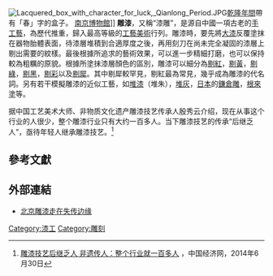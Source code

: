{{about|中国的手工艺|汉族复姓|漆雕姓}}
{{Expand language|en|time=2017-06-08T05:12:28+00:00}}
[[File:Lacquered_box_with_character_for_luck,_Qianlong_Period.JPG|thumb]][[乾隆年間|乾隆年間]]帶有「春」字的盒子。 [[南京博物館|南京博物館]]]]
{{中国非物质文化遗产
|名称 = 雕漆技艺
|序号 = 400
|编号项目 =Ⅷ—50
|分类 = 传统技艺
|申报地区或单位 = [[北京市|北京市]][[东城区|东城区]]<br>[[甘肃省|甘肃省]][[天水市|天水市]][[秦州区|秦州区]]
|登录时间 = 2006年<br>2008年
|省区市1 = 北京
|省区市2 = 甘肃
}}
'''雕漆'''，又稱“漆雕”，是源自中國一項古老的[[手工藝|手工藝]]，為歷代推重，歸入最高等級的[[工藝美術|工藝美術]]行列。雕漆時，要先將[[大漆|大漆]]反覆塗抹在器物胎體表面，待漆層堆積到合適厚度之後，再用刻刀在尚未完全凝固的漆層上剔出需要的紋樣。最後根據所追求的藝術效果，可以進一步精細打磨，也可以保持較為粗糲的原貌。根據所塗抹漆層顏色的區別，雕漆可以細分為[[剔紅|剔紅]]，[[剔黃|剔黃]]，[[剔綠|剔綠]]，[[剔黑|剔黑]]，[[剔彩|剔彩]]以及[[剔犀|剔犀]]。其中剔犀較罕見，剔紅最為常見，幾乎成為雕漆的代名詞。另有若干模擬雕漆的近似工藝，如[[堆漆|堆漆]]（堆朱），[[堆灰|堆灰]]，[[日本|日本]]的[[鎌倉雕|鎌倉雕]]，[[根來塗|根來塗]]等。

据中国工艺美术大师、非物质文化遗产雕漆技艺传承人殷秀云介绍，现在从事这个行业的人很少，整个雕漆行业只有大约一百多人。当下雕漆技艺的传承“后继乏人”，亟待年轻人继承雕漆技艺。<ref>[http://www.ce.cn/culture/gd/201406/30/t20140630_3062522.shtml 雕漆技艺后继乏人 非遗传人：整个行业就一百多人] {{Wayback|url=http://www.ce.cn/culture/gd/201406/30/t20140630_3062522.shtml |date=20200810024835 }}，中国经济网，2014年6月30日</ref>

==參考文獻==
{{reflist}}

==外部連結==
* [http://www.huaxia.com/wh/mjwh/2005/00315979.html 北京雕漆走在失传边缘] {{Wayback|url=http://www.huaxia.com/wh/mjwh/2005/00315979.html |date=20060702134120 }}
{{漆器工藝}}
{{老北京城}}
[[Category:漆工|Category:漆工]]
[[Category:雕刻|Category:雕刻]]